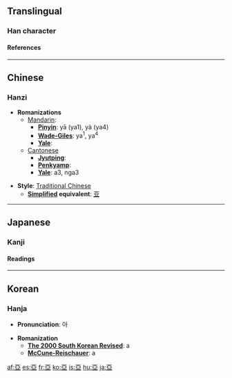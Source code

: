 {{see|亚|亜}}<!-- may be replaced by zh-forms -->

==Translingual==
===Han character===
{{Han char|rad=二|as=06|sn=8|so=|four=1010<sub>7</sub>|canj=一中中一 (MLLM)|cmean=[[Asia]]; [[second]]; used as a prefix to names}}
====References====
{{Han ref|kx=0087.130|dkj=00274|dj=0183.200|hdz=10023.020|uh=4E9E|ud=20126|bh=A8C8|bd=43208}}

----
==Chinese==
===Hanzi===


* '''Romanizations'''
** [[Mandarin]]:
*** '''[[Pinyin]]''': yā (ya1), yà (ya4)
*** '''[[Wade-Giles]]''': ya<sup>1</sup>, ya<sup>4</sup>
*** '''[[Yale]]''': 
**[[Cantonese]]
***'''[[Jyutping]]''':
***'''[[Penkyamp]]''': 
***'''[[Yale]]''': a3, nga3

* '''Style''': [[Traditional Chinese]] 
** '''[[Simplified Chinese|Simplified]] equivalent''': [[亚]]


----
==Japanese==
===Kanji===


{{ja-kanji|grade=|rs=二06|simple=}}
====Readings====
{{ja-readings|on=[[あ]] (a), [[あつ]] (atsu), [[おう]] (ō)|kun=[[つぐ]] (tsugu)}}


----
==Korean==
===Hanja===

* '''Pronunciation''': 아

* '''Romanization'''
** '''[[The 2000 South Korean Revised Romanization|The 2000 South Korean Revised]]''': a
** '''[[McCune-Reischauer]]''': a


[[af:亞]]
[[es:亞]]
[[fr:亞]]
[[ko:亞]]
[[is:亞]]
[[hu:亞]]
[[ja:亞]]